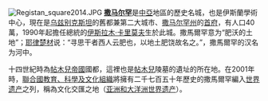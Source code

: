 [[File:Registan_square2014.JPG|left]]
'''[[撒马尔罕|撒马尔罕]]'''是[[中亚|中亞]]地區的歷史名城，也是伊斯蘭學術中心，現在是[[乌兹别克斯坦|乌兹别克斯坦]]的舊都兼第二大城市、[[撒马尔罕州|撒马尔罕州]]的[[首府|首府]]，有人口40萬，1990年起擔任總統的[[伊斯拉木·卡里莫夫|伊斯拉木·卡里莫夫]]生於此城。撒馬爾罕意为“肥沃的土地”；[[耶律楚材|耶律楚材]]说：“寻思干者西人云肥也，以地土肥饶故名之。”，撒馬爾罕的汉名为河中。

十四世紀時為[[帖木兒帝國|帖木兒帝國]]國都，這裡也是[[帖木兒|帖木兒]]陵墓的遺址的所在地。在2001年時，[[聯合國教育、科學及文化組織|聯合國教育、科學及文化組織]]將擁有二千七百五十年歷史的撒馬爾罕編入[[世界遗产|世界遗产]]之列，稱為文化交匯之地（[[亚洲和大洋洲世界遗产|亚洲和大洋洲世界遗产]]）。